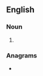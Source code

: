 ==English==

===Noun===
{{head|en|noun form}}

# {{plural of|en|wearer}}

===Anagrams===
* {{anagrams|en|a=aeerrsw|re-swear|reswear|swearer}}